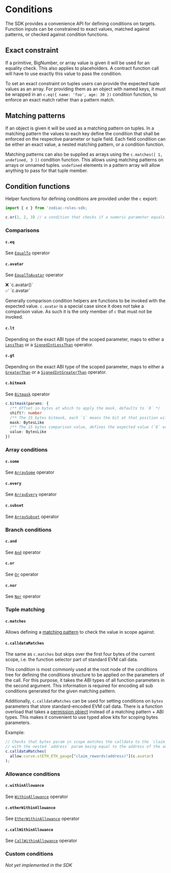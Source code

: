 
# Conditions

The SDK provides a convenience API for defining conditions on targets. Function inputs can be constrained to exact values, matched against patterns, or checked against condition functions.

## Exact constraint

If a primitive, BigNumber, or array value is given it will be used for an equality check.
This also applies to placeholders.
A contract function call will have to use exactly this value to pass the condition.

To set an exact constraint on tuples users can provide the expected tuple values as an array.
For providing them as an object with named keys, it must be wrapped in an `c.eq({ name: 'foo', age: 30 })` condition function, to enforce an exact match rather than a pattern match.

## Matching patterns

If an object is given it will be used as a matching pattern on tuples.
In a matching pattern the values to each key define the condition that shall be enforced on the respective parameter or tuple field.
Each field condition can be either an exact value, a nested matching pattern, or a condition function.

Matching patterns can also be supplied as arrays using the `c.matches([ 1, undefined, 3 ])` condition function.
This allows using matching patterns on arrays or unnamed tuples.
`undefined` elements in a pattern array will allow anything to pass for that tuple member.

## Condition functions

Helper functions for defining conditions are provided under the `c` export:

```typescript
import { c } from 'zodiac-roles-sdk;

c.or(1, 2, 3) // a condition that checks if a numeric parameter equals either of `1`, `2` or `3`
```

### Comparisons

#### `c.eq`

See [`EqualTo`](/general/conditions#equalto) operator

#### `c.avatar`

See [`EqualToAvatar`](/general/conditions#equaltoavatar) operator

<Callout emoji="">
  ❌ `c.avatar()`<br/>
  ✅ `c.avatar`

Generally comparison condition helpers are functions to
be invoked with the expected value. `c.avatar` is a special case since it does
not take a comparison value. As such it is the only member of `c` that must
not be invoked.

</Callout>

#### `c.lt`

Depending on the exact ABI type of the scoped parameter, maps to either a [`LessThan`](/general/conditions#lessthan) or a [`SignedIntLessThan`](/general/conditions#signedintlessthan) operator.

#### `c.gt`

Depending on the exact ABI type of the scoped parameter, maps to either a [`GreaterThan`](/general/conditions#greaterthan) or a [`SignedIntGreaterThan`](/general/conditions#signedintgreaterthan) operator.

#### `c.bitmask`

See [`Bitmask`](/general/conditions#bitmask) operator

```typescript
c.bitmask(params: {
  /** Offset in bytes at which to apply the mask, defaults to `0` */
  shift?: number
  /** The 15 bytes bitmask, each `1` means the bit at that position will be compared against the comparison value bit at the same position  */
  mask: BytesLike
  /** The 15 bytes comparison value, defines the expected value (`0` or `1`) for the bit at that position */
  value: BytesLike
})
```

### Array conditions

#### `c.some`

See [`ArraySome`](/general/conditions#arraysome) operator

#### `c.every`

See [`ArrayEvery`](/general/conditions#arrayevery) operator

#### `c.subset`

See [`ArraySubset`](/general/conditions#arraysubset) operator

### Branch conditions

#### `c.and`

See [`And`](/general/conditions#and) operator

#### `c.or`

See [`Or`](/general/conditions#or) operator

#### `c.nor`

See [`Nor`](/general/conditions#nor) operator

### Tuple matching

#### `c.matches`

Allows defining a [matching pattern](#matching-patterns) to check the value in scope against.

#### `c.calldataMatches`

The same as `c.matches` but skips over the first four bytes of the current scope, i.e. the function selector part of standard EVM call data.

This condition is most commonly used at the root node of the conditions tree for defining the conditions structure to be applied on the parameters of the call.
For this purpose, it takes the ABI types of all function parameters in the second argument.
This information is required for encoding all sub conditions generated for the given matching pattern.

Additionally, `c.calldataMatches` can be used for setting conditions on `bytes` parameters that store standard-encoded EVM call data.
There is a function overload that takes a [permission object](/sdk/architecture#layer-2-permissions) instead of a matching pattern + ABI types.
This makes it convenient to use typed allow kits for scoping bytes parameters.

Example:

```typescript
// Checks that bytes param in scope matches the calldata to the `claim_rewards(address)` function
// with the nested `address` param being equal to the address of the avatar
c.calldataMatches(
  allow.curve.stETH_ETH_gauge["claim_rewards(address)"](c.avatar)
);
```

### Allowance conditions

#### `c.withinAllowance`

See [`WithinAllowance`](/general/conditions#withinallowance) operator

#### `c.etherWithinAllowance`

See [`EtherWithinAllowance`](/general/conditions#etherwithinallowance) operator

#### `c.callWithinAllowance`

See [`CallWithinAllowance`](/general/conditions#callwithinallowance) operator

### Custom conditions

_Not yet implemented in the SDK_
